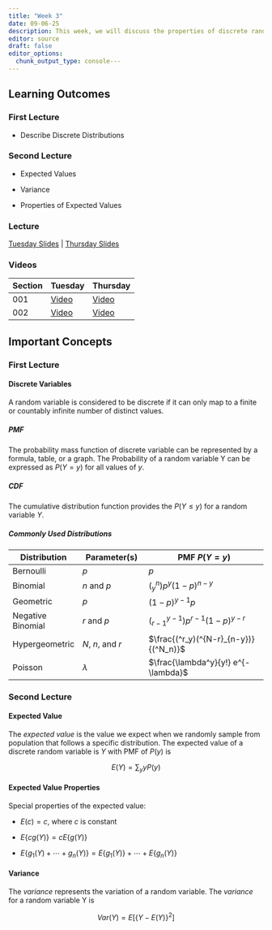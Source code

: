 ```yaml
---
title: "Week 3"
date: 09-06-25
description: This week, we will discuss the properties of discrete random variables.
editor: source
draft: false
editor_options: 
  chunk_output_type: console---
---
```


## Learning Outcomes

### First Lecture

-   Describe Discrete Distributions

### Second Lecture

-   Expected Values

-   Variance

-   Properties of Expected Values


### Lecture

[Tuesday Slides](https://m352.inqs.info/lectures/3a) | [Thursday Slides](https://m352.inqs.info/lectures/3b)


### Videos

| Section | Tuesday | Thursday | 
|---------|---------|----------|
| 001     |  [Video]()       |  [Video]()   |
| 002     |    [Video]()     |     [Video]()   |


## Important Concepts

### First Lecture

#### Discrete Variables

A random variable is considered to be discrete if it can only map to a finite or countably infinite number of distinct values.

##### PMF

The probability mass function of discrete variable can be represented by a formula, table, or a graph. The Probability of a random variable Y can be expressed as $P(Y=y)$ for all values of $y$.

##### CDF

The cumulative distribution function provides the $P(Y\leq y)$ for a random variable $Y$.

##### Commonly Used Distributions

| Distribution      | Parameter(s)      | PMF $P(Y=y)$                          |
|-------------------|-------------------|----------------------------------|
| Bernoulli         | $p$               | $p$                                   |
| Binomial          | $n$ and $p$       | $(^n_y)p^y(1-p)^{n-y}$                |
| Geometric         | $p$               | $(1-p)^{y-1}p$                        |
| Negative Binomial | $r$ and $p$       | $(^{y-1}_{r-1})p^{r-1}(1-p)^{y-r}$    |
| Hypergeometric    | $N$, $n$, and $r$ | $\frac{(^r_y)(^{N-r}_{n-y})}{(^N_n)}$ |
| Poisson           | $\lambda$         | $\frac{\lambda^y}{y!} e^{-\lambda}$   |

### Second Lecture

#### Expected Value

The *expected value* is the value we expect when we randomly sample from population that follows a specific distribution. The expected value of a discrete random variable is $Y$ with PMF of $P(y)$ is

$$
E(Y)=\sum_y yP(y)
$$

#### Expected Value Properties

Special properties of the expected value:

-   $E(c)=c$, where $c$ is constant

-   $E\{cg(Y)\}=cE\{g(Y)\}$

-   $E\{g_1(Y)+\cdots+g_n(Y)\}=E\{g_1(Y)\}+\cdots+E\{g_n(Y)\}$

#### Variance

The *variance* represents the variation of a random variable. The *variance* for a random variable Y is

$$
Var(Y) = E[\{Y-E(Y)\}^2]
$$

